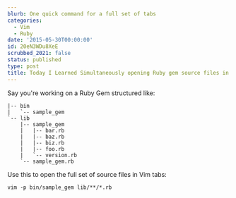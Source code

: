 ```yaml
---
blurb: One quick command for a full set of tabs
categories:
  - Vim
  - Ruby
date: '2015-05-30T00:00:00'
id: 20eN3WDu8XeE
scrubbed_2021: false
status: published
type: post
title: Today I Learned Simultaneously opening Ruby gem source files in Vim tabs
---
```


Say you're working on a Ruby Gem structured like:

    |-- bin
    |   `-- sample_gem
    `-- lib
        |-- sample_gem
        |   |-- bar.rb
        |   |-- baz.rb
        |   |-- biz.rb
        |   |-- foo.rb
        |   `-- version.rb
        `-- sample_gem.rb

Use this to open the full set of source files in Vim tabs:

    vim -p bin/sample_gem lib/**/*.rb
